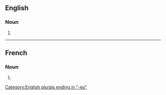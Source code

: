==English==

===Noun===
{{head|en|noun form}}

# {{plural of|abyss|lang=en}}

[[Category:English plurals ending in "-es"]]

----

==French==

===Noun===
{{head|fr|noun plural form|g=m}}

# {{plural of|abysse|lang=fr}}